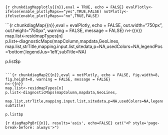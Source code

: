 ```{r chunkdiagMapplotly{{n}},eval = TRUE, echo = FALSE}
evalPlotly<-ifelse(enable_plotlyMaps=="yes",TRUE,FALSE)
notPlotly<-ifelse(enable_plotlyMaps=="no",TRUE,FALSE)
```

```{r chunkdiagMap{{n}},eval = evalPlotly, echo = FALSE, out.width="750px", out.height="750px", warning = FALSE, message = FALSE}
n<-{{n}}
map.list<-residmapTypes[n]  
p.list<-diagnosticMaps(mapColumn,mapdata,GeoLines,
                         map.list,strTitle,mapping.input.list,sitedata,p=NA,usedColors=NA,legendPos='bottom',legendJus='left',subTitle=NA)

p.list$p  
```

```{r chunkdiagMap2{{n}},eval = notPlotly, echo = FALSE, fig.width=8, fig.height=8, warning = FALSE, message = FALSE}
n<-{{n}}
map.list<-residmapTypes[n]  
p.list<-diagnosticMaps(mapColumn,mapdata,GeoLines,
                         map.list,strTitle,mapping.input.list,sitedata,p=NA,usedColors=NA,legendPos='bottom',legendJus='left', subTitle)

p.list$p  
```

```{r diagMapPgBr{{n}}, results='asis', echo=FALSE}
cat("<P style='page-break-before: always'>") 
```